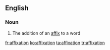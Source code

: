 ==English==

===Noun===
{{en-noun}}

# The addition of an [[affix]] to a word

[[fr:affixation]]
[[ko:affixation]]
[[ta:affixation]]
[[tr:affixation]]